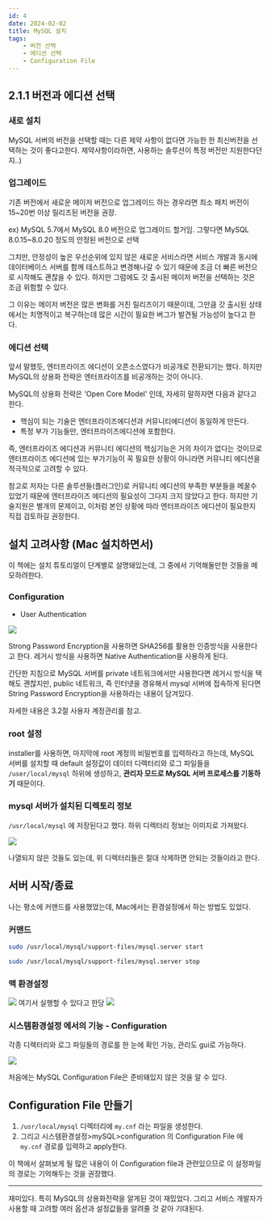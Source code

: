 ```yaml
---
id: 4
date: 2024-02-02
title: MySQL 설치
tags:
    - 버전 선택
    - 에디션 선택
    - Configuration File
---
```


## 2.1.1 버전과 에디션 선택

### 새로 설치
MySQL 서버의 버전을 선택할 때는 다른 제약 사항이 없다면 가능한 한 최신버전을 선택하는 것이 좋다고한다.
제약사항이라하면, 사용하는 솔루션이 특정 버전만 지원한다던지..)

### 업그레이드
기존 버전에서 새로운 메이저 버전으로 업그레이드 하는 경우라면 최소 패치 버전이 15~20번 이상 릴리즈된 버전을 권장.

ex) MySQL 5.7에서 MySQL 8.0 버전으로 업그레이드 할거임. 그렇다면 MySQL 8.0.15~8.0.20 정도의 안정된 버전으로 선택

그치만, 안정성이 높은 우선순위에 있지 않은 새로운 서비스라면 서비스 개발과 동시에 데이터베이스 서버를 함께 테스트하고 변경해나갈 수 있기 때문에
조금 더 빠른 버전으로 시작해도 괜찮을 수 있다. 하지만 그럼에도 갓 출시된 메이저 버전을 선택하는 것은 조금 위험할 수 있다.

그 이유는 메이저 버전은 많은 변화를 거친 릴리즈이기 때문이데,
그만큼 갓 출시된 상태에서는 치명적이고 복구하는데 많은 시간이 필요한 버그가 발견될 가능성이 높다고 한다.

### 에디션 선택

앞서 말했듯, 엔터프라이즈 에디션이 오픈소스였다가 비공개로 전환되기는 했다.
하지만 MySQL의 상용화 전략은 엔터프라이즈를 비공개하는 것이 아니다.

MySQL의 상용화 전략은 'Open Core Model' 인데, 자세히 말하자면 다음과 같다고 한다.

- 핵심이 되는 기술은 엔터프라이즈에디션과 커뮤니티에디션이 동일하게 만든다.
- 특정 부가 기능들만, 엔터프라이즈에디션에 포함한다.

즉, 엔터프라이즈 에디션과 커뮤니티 에디션의 핵심기능은 거의 차이가 없다는 것이므로
엔터프라이즈 에디션에 있는 부가기능이 꼭 필요한 상황이 아니라면 커뮤니티 에디션을 적극적으로 고려할 수 있다.

참고로 저자는 다른 솔루션들(플러그인)로 커뮤니티 에디션의 부족한 부분들을 메꿀수 있었기 때문에 엔터프라이즈 에디션의 필요성이 그다지 크지 않았다고 한다.
하지만 기술지원은 별개의 문제이고, 이처럼 본인 상황에 따라 엔터프라이즈 에디션이 필요한지 직접 검토하길 권장한다.


## 설치 고려사항 (Mac 설치하면서)

이 책에는 설치 튜토리얼이 단계별로 설명돼있는데, 그 중에서 기억해둘만한 것들을 메모하려한다.

### Configuration

- User Authentication

![](/notes/4-intall-mysql/img.png)

Strong Password Encryption을 사용하면 SHA256를 활용한 인증방식을 사용한다고 한다.
레거시 방식을 사용하면 Native Authentication을 사용하게 된다.

간단한 지침으로
MySQL 서버를 private 네트워크에서만 사용한다면 레거시 방식을 택해도 괜찮지만,
public 네트워크, 즉 인터넷을 경유해서 mysql 서버에 접속하게 된다면 String Password Encryption을 사용하라는 내용이 담겨있다.

자세한 내용은 3.2절 사용자 계정관리를 참고.

### root 설정

installer를 사용하면, 마지막에 root 계정의 비밀번호를 입력하라고 하는데,
MySQL 서버를 설치할 때 default 설정값이 데이터 디렉터리와 로그 파일들을 `/user/local/mysql` 하위에 생성하고,
**관리자 모드로 MySQL 서버 프로세스를 기동하기** 때문이다.

### mysql 서버가 설치된 디렉토리 정보

`/usr/local/mysql` 에 저장된다고 했다. 하위 디렉터리 정보는 이미지로 가져왔다.

![](/notes/4-intall-mysql/img_1.png)

나열되지 않은 것들도 있는데, 위 디렉터리들은 절대 삭제하면 안되는 것들이라고 한다.

## 서버 시작/종료

나는 평소에 커맨드를 사용했었는데, Mac에서는 환경설정에서 하는 방법도 있었다.

### 커맨드

```bash
sudo /usr/local/mysql/support-files/mysql.server start
```

```bash
sudo /usr/local/mysql/support-files/mysql.server stop
```

### 맥 환경설정
![](/notes/4-intall-mysql/img_2.png)
여기서 실행할 수 있다고 한당
![](/notes/4-intall-mysql/img_3.png)

### 시스템환경설정 에서의 기능 - Configuration

각종 디렉터리와 로그 파일들의 경로를 한 눈에 확인 가능, 관리도 gui로 가능하다.

![](/notes/4-intall-mysql/img_4.png)

처음에는 MySQL Configuration File은 준비돼있지 않은 것을 알 수 있다.

## Configuration File 만들기

1. `/usr/local/mysql` 디렉터리에 `my.cnf` 라는 파일을 생성한다.
2. 그리고 시스템환경설정>mySQL>configuration 의 Configuration File 에 `my.cnf` 경로를 입력하고 apply한다.

이 책에서 살펴보게 될 많은 내용이 이 Configuration file과 관련있으므로 이 설정파일의 경로는 기억해두는 것을 권장했다.

--- 

재미있다. 특히 MySQL의 상용화전략을 알게된 것이 재밌었다. 
그리고 서비스 개발자가 사용할 때 고려할 여러 옵션과 설정값들을 알려줄 것 같아 기대된다.
